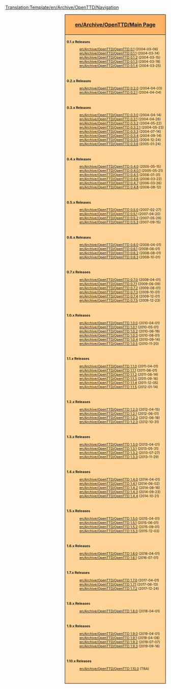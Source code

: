 <noinclude>[[Translation:Template/en/Archive/OpenTTD/Navigation]]</noinclude>{{en/-}}
<div style="float:right; padding-left:12px; background:#ffffff;">
<div style="border:1px solid #000000; background:#ffb466; padding:5px; -moz-border-radius-topleft:5px; -moz-border-radius-topright:5px; font-size: 12pt;">
<center><strong><font size="3">[[en/Archive/OpenTTD/Main Page]]</font></strong></center></div>
<div style="border:1px solid black; border-top-width: 0px; background:#ffd496; padding:5px; -moz-border-radius-bottomleft:5px; -moz-border-radius-bottomright:8px; font-size: 8pt;">

<div class="mw-collapsible {{#ifeq:{{{expand}}}|0.1| |mw-collapsed}}">
'''0.1.x Releases'''
<div class="mw-collapsible-content" style="clear:both">
:[[en/Archive/OpenTTD/OpenTTD 0.1]] (2004-03-06)
:[[en/Archive/OpenTTD/OpenTTD 0.1.1]] (2004-03-14)
:[[en/Archive/OpenTTD/OpenTTD 0.1.2]] (2004-03-15)
:[[en/Archive/OpenTTD/OpenTTD 0.1.3]] (2004-03-18)
:[[en/Archive/OpenTTD/OpenTTD 0.1.4]] (2004-03-25)
<br/>
</div>
</div>

<div class="mw-collapsible {{#ifeq:{{{expand}}}|0.2| |mw-collapsed}}" style="clear:both">
'''0.2.x Releases'''
<div class="mw-collapsible-content">
:[[en/Archive/OpenTTD/OpenTTD 0.2.0]] (2004-04-03)
:[[en/Archive/OpenTTD/OpenTTD 0.2.1]] (2004-04-04)
<br/>
</div>
</div>

<div class="mw-collapsible {{#ifeq:{{{expand}}}|0.3| |mw-collapsed}}" style="clear:both">
'''0.3.x Releases'''
<div class="mw-collapsible-content">
:[[en/Archive/OpenTTD/OpenTTD 0.3.0]] (2004-04-14)
:[[en/Archive/OpenTTD/OpenTTD 0.3.1]] (2004-04-26)
:[[en/Archive/OpenTTD/OpenTTD 0.3.2]] (2004-05-22)
:[[en/Archive/OpenTTD/OpenTTD 0.3.2.1]] (2004-05-23)
:[[en/Archive/OpenTTD/OpenTTD 0.3.3]] (2004-07-14)
:[[en/Archive/OpenTTD/OpenTTD 0.3.4]] (2004-09-14)
:[[en/Archive/OpenTTD/OpenTTD 0.3.5]] (2004-12-24)
:[[en/Archive/OpenTTD/OpenTTD 0.3.6]] (2005-01-24)
<br/>
</div>
</div>

<div class="mw-collapsible {{#ifeq:{{{expand}}}|0.4| |mw-collapsed}}" style="clear:both">
'''0.4.x Releases'''
<div class="mw-collapsible-content">
:[[en/Archive/OpenTTD/OpenTTD 0.4.0]] (2005-05-15)
:[[en/Archive/OpenTTD/OpenTTD 0.4.0.1]] (2005-05-21)
:[[en/Archive/OpenTTD/OpenTTD 0.4.5]] (2006-01-31)
:[[en/Archive/OpenTTD/OpenTTD 0.4.6]] (2006-03-22)
:[[en/Archive/OpenTTD/OpenTTD 0.4.7]] (2006-03-26)
:[[en/Archive/OpenTTD/OpenTTD 0.4.8]] (2006-08-12)
<br/>
</div>
</div>

<div class="mw-collapsible {{#ifeq:{{{expand}}}|0.5| |mw-collapsed}}" style="clear:both">
'''0.5.x Releases'''
<div class="mw-collapsible-content">
:[[en/Archive/OpenTTD/OpenTTD 0.5.0]] (2007-02-27)
:[[en/Archive/OpenTTD/OpenTTD 0.5.1]] (2007-04-20)
:[[en/Archive/OpenTTD/OpenTTD 0.5.2]] (2007-05-29)
:[[en/Archive/OpenTTD/OpenTTD 0.5.3]] (2007-09-15)
<br/>
</div>
</div>

<div class="mw-collapsible {{#ifeq:{{{expand}}}|0.6| |mw-collapsed}}" style="clear:both">
'''0.6.x Releases'''
<div class="mw-collapsible-content">
:[[en/Archive/OpenTTD/OpenTTD 0.6.0]] (2008-04-01)
:[[en/Archive/OpenTTD/OpenTTD 0.6.1]] (2008-06-01)
:[[en/Archive/OpenTTD/OpenTTD 0.6.2]] (2008-08-01)
:[[en/Archive/OpenTTD/OpenTTD 0.6.3]] (2008-10-01)
<br/>
</div>
</div>

<div class="mw-collapsible {{#ifeq:{{{expand}}}|0.7| |mw-collapsed}}" style="clear:both">
'''0.7.x Releases'''
<div class="mw-collapsible-content">
:[[en/Archive/OpenTTD/OpenTTD 0.7.0]] (2009-04-01)
:[[en/Archive/OpenTTD/OpenTTD 0.7.1]] (2009-06-09)
:[[en/Archive/OpenTTD/OpenTTD 0.7.2]] (2009-08-01)
:[[en/Archive/OpenTTD/OpenTTD 0.7.3]] (2009-10-01)
:[[en/Archive/OpenTTD/OpenTTD 0.7.4]] (2009-12-01)
:[[en/Archive/OpenTTD/OpenTTD 0.7.5]] (2009-12-23)
<br/>
</div>
</div>

<div class="mw-collapsible {{#ifeq:{{{expand}}}|1.0| |mw-collapsed}}" style="clear:both">
'''1.0.x Releases'''
<div class="mw-collapsible-content">
:[[en/Archive/OpenTTD/OpenTTD 1.0.0]] (2010-04-01)
:[[en/Archive/OpenTTD/OpenTTD 1.0.1]] (2010-05-01)
:[[en/Archive/OpenTTD/OpenTTD 1.0.2]] (2010-06-19)
:[[en/Archive/OpenTTD/OpenTTD 1.0.3]] (2010-08-01)
:[[en/Archive/OpenTTD/OpenTTD 1.0.4]] (2010-09-14)
:[[en/Archive/OpenTTD/OpenTTD 1.0.5]] (2010-11-20)
<br/>
</div>
</div>

<div class="mw-collapsible {{#ifeq:{{{expand}}}|1.1| |mw-collapsed}}" style="clear:both">
'''1.1.x Releases'''
<div class="mw-collapsible-content">
:[[en/Archive/OpenTTD/OpenTTD 1.1.0]] (2011-04-01)
:[[en/Archive/OpenTTD/OpenTTD 1.1.1]] (2011-06-01)
:[[en/Archive/OpenTTD/OpenTTD 1.1.2]] (2011-08-14)
:[[en/Archive/OpenTTD/OpenTTD 1.1.3]] (2011-09-16)
:[[en/Archive/OpenTTD/OpenTTD 1.1.4]] (2011-12-05)
:[[en/Archive/OpenTTD/OpenTTD 1.1.5]] (2012-01-14)
<br/>
</div>
</div>

<div class="mw-collapsible {{#ifeq:{{{expand}}}|1.2| |mw-collapsed}}" style="clear:both">
'''1.2.x Releases'''
<div class="mw-collapsible-content">
:[[en/Archive/OpenTTD/OpenTTD 1.2.0]] (2012-04-15)
:[[en/Archive/OpenTTD/OpenTTD 1.2.1]] (2012-06-01)
:[[en/Archive/OpenTTD/OpenTTD 1.2.2]] (2012-06-18)
:[[en/Archive/OpenTTD/OpenTTD 1.2.3]] (2012-10-31)
<br/>
</div>
</div>

<div class="mw-collapsible {{#ifeq:{{{expand}}}|1.3| |mw-collapsed}}" style="clear:both">
'''1.3.x Releases'''
<div class="mw-collapsible-content">
:[[en/Archive/OpenTTD/OpenTTD 1.3.0]] (2013-04-01)
:[[en/Archive/OpenTTD/OpenTTD 1.3.1]] (2013-05-31)
:[[en/Archive/OpenTTD/OpenTTD 1.3.2]] (2013-07-27)
:[[en/Archive/OpenTTD/OpenTTD 1.3.3]] (2013-11-29)
<br/>
</div>
</div>

<div class="mw-collapsible {{#ifeq:{{{expand}}}|1.4| |mw-collapsed}}" style="clear:both">
'''1.4.x Releases'''
<div class="mw-collapsible-content">
:[[en/Archive/OpenTTD/OpenTTD 1.4.0]] (2014-04-01)
:[[en/Archive/OpenTTD/OpenTTD 1.4.1]] (2014-06-02)
:[[en/Archive/OpenTTD/OpenTTD 1.4.2]] (2014-08-16)
:[[en/Archive/OpenTTD/OpenTTD 1.4.3]] (2014-09-23)
:[[en/Archive/OpenTTD/OpenTTD 1.4.4]] (2014-10-21)
<br/>
</div>
</div>

<div class="mw-collapsible {{#ifeq:{{{expand}}}|1.5| |mw-collapsed}}" style="clear:both">
'''1.5.x Releases'''
<div class="mw-collapsible-content">
:[[en/Archive/OpenTTD/OpenTTD 1.5.0]] (2015-04-01)
:[[en/Archive/OpenTTD/OpenTTD 1.5.1]] (2015-06-01)
:[[en/Archive/OpenTTD/OpenTTD 1.5.2]] (2015-09-01)
:[[en/Archive/OpenTTD/OpenTTD 1.5.3]] (2015-12-03)
<br/>
</div>
</div>

<div class="mw-collapsible {{#ifeq:{{{expand}}}|1.6| |mw-collapsed}}" style="clear:both">
'''1.6.x Releases'''
<div class="mw-collapsible-content">
:[[en/Archive/OpenTTD/OpenTTD 1.6.0]] (2016-04-01)
:[[en/Archive/OpenTTD/OpenTTD 1.6.1]] (2016-07-01)
<br/>
</div>
</div>

<div class="mw-collapsible {{#ifeq:{{{expand}}}|1.7| |mw-collapsed}}" style="clear:both">
'''1.7.x Releases'''
<div class="mw-collapsible-content">
:[[en/Archive/OpenTTD/OpenTTD 1.7.0]] (2017-04-01)
:[[en/Archive/OpenTTD/OpenTTD 1.7.1]] (2017-06-13)
:[[en/Archive/OpenTTD/OpenTTD 1.7.2]] (2017-12-24)
<br/>
</div>
</div>

<div class="mw-collapsible {{#ifeq:{{{expand}}}|1.8| |mw-collapsed}}" style="clear:both">
'''1.8.x Releases'''
<div class="mw-collapsible-content">
:[[en/Archive/OpenTTD/OpenTTD 1.8.0]] (2018-04-01)
<br/>
</div>
</div>

<div class="mw-collapsible {{#ifeq:{{{expand|1.9}}}|1.9| |mw-collapsed}}" style="clear:both">
'''1.9.x Releases'''
<div class="mw-collapsible-content">
:[[en/Archive/OpenTTD/OpenTTD 1.9.0]] (2019-04-01)
:[[en/Archive/OpenTTD/OpenTTD 1.9.1]] (2019-04-08)
:[[en/Archive/OpenTTD/OpenTTD 1.9.2]] (2019-07-07)
:[[en/Archive/OpenTTD/OpenTTD 1.9.3]] (2019-09-16)
<br/>
</div>
</div>

<div class="mw-collapsible {{#ifeq:{{{expand|1.10}}}|1.10| |mw-collapsed}}" style="clear:both">
'''1.10.x Releases'''
<div class="mw-collapsible-content">
:[[en/Archive/OpenTTD/OpenTTD 1.10.0]] (TBA)
<br/>
</div>
</div>

</div>
</div>